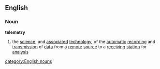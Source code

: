 ==English==
===Noun===
'''telemetry'''
#the [[science]], and [[associated]] [[technology]], of the [[automatic]] [[recording]] and [[transmission]] of [[data]] from a [[remote]] [[source]] to a [[receiving]] [[station]] for [[analysis]]
[[category:English nouns]]